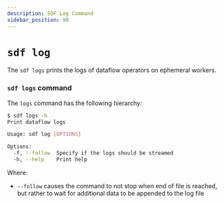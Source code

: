 ```yaml
---
description: SDF Log Command
sidebar_position: 90
---
```


# `sdf log`

The `sdf logs` prints the logs of dataflow operators on ephemeral workers.

### `sdf logs` command

The `logs` command has the following hierarchy:

```bash copy="fl"
$ sdf logs -h
Print dataflow logs

Usage: sdf log [OPTIONS]

Options:
  -f, --follow  Specify if the logs should be streamed
  -h, --help    Print help
```

Where:
* `--follow` causes the command to not stop when end of file is reached, but rather to wait for additional data to be appended to the log file  
